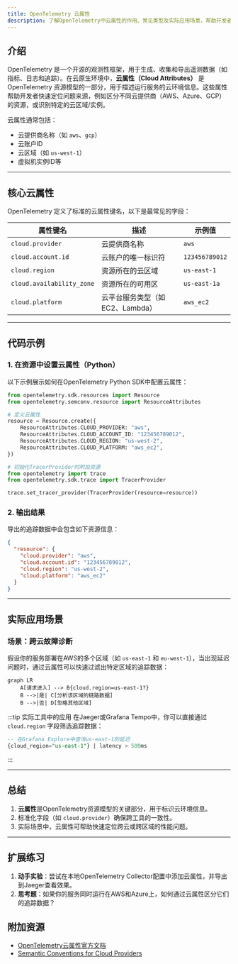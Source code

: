 ```yaml
---
title: OpenTelemetry 云属性
description: 了解OpenTelemetry中云属性的作用、常见类型及实际应用场景，帮助开发者更好地追踪云环境中的分布式系统。
---
```


## 介绍

OpenTelemetry 是一个开源的观测性框架，用于生成、收集和导出遥测数据（如指标、日志和追踪）。在云原生环境中，**云属性（Cloud Attributes）** 是 OpenTelemetry 资源模型的一部分，用于描述运行服务的云环境信息。这些属性帮助开发者快速定位问题来源，例如区分不同云提供商（AWS、Azure、GCP）的资源，或识别特定的云区域/实例。

云属性通常包括：
- 云提供商名称（如 `aws`、`gcp`）
- 云账户ID
- 云区域（如 `us-west-1`）
- 虚拟机实例ID等

---

## 核心云属性

OpenTelemetry 定义了标准的云属性键名，以下是最常见的字段：

| 属性键名                  | 描述                          | 示例值              |
|---------------------------|-------------------------------|---------------------|
| `cloud.provider`          | 云提供商名称                  | `aws`               |
| `cloud.account.id`        | 云账户的唯一标识符            | `123456789012`      |
| `cloud.region`            | 资源所在的云区域              | `us-east-1`         |
| `cloud.availability_zone` | 资源所在的可用区              | `us-east-1a`        |
| `cloud.platform`          | 云平台服务类型（如EC2、Lambda）| `aws_ec2`           |

---

## 代码示例

### 1. 在资源中设置云属性（Python）
以下示例展示如何在OpenTelemetry Python SDK中配置云属性：

```python
from opentelemetry.sdk.resources import Resource
from opentelemetry.semconv.resource import ResourceAttributes

# 定义云属性
resource = Resource.create({
    ResourceAttributes.CLOUD_PROVIDER: "aws",
    ResourceAttributes.CLOUD_ACCOUNT_ID: "123456789012",
    ResourceAttributes.CLOUD_REGION: "us-west-2",
    ResourceAttributes.CLOUD_PLATFORM: "aws_ec2",
})

# 初始化TracerProvider时附加资源
from opentelemetry import trace
from opentelemetry.sdk.trace import TracerProvider

trace.set_tracer_provider(TracerProvider(resource=resource))
```

### 2. 输出结果
导出的追踪数据中会包含如下资源信息：
```json
{
  "resource": {
    "cloud.provider": "aws",
    "cloud.account.id": "123456789012",
    "cloud.region": "us-west-2",
    "cloud.platform": "aws_ec2"
  }
}
```

---

## 实际应用场景

### 场景：跨云故障诊断
假设你的服务部署在AWS的多个区域（如 `us-east-1` 和 `eu-west-1`），当出现延迟问题时，通过云属性可以快速过滤出特定区域的追踪数据：

```mermaid
graph LR
    A[请求进入] --> B{cloud.region=us-east-1?}
    B -->|是| C[分析该区域的链路数据]
    B -->|否| D[忽略其他区域]
```

:::tip 实际工具中的应用
在Jaeger或Grafana Tempo中，你可以直接通过 `cloud.region` 字段筛选追踪数据：
```sql
-- 在Grafana Explore中查询us-east-1的延迟
{cloud_region="us-east-1"} | latency > 500ms
```
:::

---

## 总结

1. **云属性**是OpenTelemetry资源模型的关键部分，用于标识云环境信息。
2. 标准化字段（如 `cloud.provider`）确保跨工具的一致性。
3. 实际场景中，云属性可帮助快速定位跨云或跨区域的性能问题。

---

## 扩展练习

1. **动手实验**：尝试在本地OpenTelemetry Collector配置中添加云属性，并导出到Jaeger查看效果。
2. **思考题**：如果你的服务同时运行在AWS和Azure上，如何通过云属性区分它们的追踪数据？

## 附加资源

- [OpenTelemetry云属性官方文档](https://opentelemetry.io/docs/reference/specification/resource/semantic_conventions/cloud/)
- [Semantic Conventions for Cloud Providers](https://github.com/open-telemetry/semantic-conventions/blob/main/docs/cloud/cloud.md)